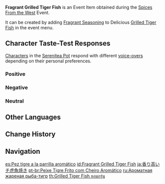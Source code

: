 {{Item Infobox
|id           = 101742
|image        = Item Fragrant Grilled Tiger Fish.png
|type         = Consumables
|group2       = Event Items
|invCategory  = Precious Items
|group        = Fragrant Dishes
|quality      = 1
|description  = A delicious dish with some extra seasoning! It gives off a titillating aroma... But whose tastes will this dish suit? Invite your friends, invite your pals &mdash; get them to try this new dish!
|source1      = [[Spices From the West]] Event
|event        = Spices From the West
|related_item = Grilled Tiger Fish
|related_type = Variant
}}
'''Fragrant Grilled Tiger Fish''' is an Event Item obtained during the [[Spices From the West]] Event.

It can be created by adding [[Fragrant Seasoning]] to Delicious [[Grilled Tiger Fish]] in the event menu.

==Character Taste-Test Responses==
[[Characters]] in the [[Serenitea Pot]] respond with different [[Spices From the West/Voice-Overs|voice-overs]] depending on their personal preferences.

===Positive===
{{Card List|Arataki Itto,Diona,Jean,Kaedehara Kazuha,Kaeya,Keqing,Klee,Razor,Venti,Xiao,Xinyan,Yun Jin}}

===Negative===
{{Card List|Diluc,Ganyu,Kamisato Ayato,Qiqi,Raiden Shogun,Sangonomiya Kokomi,Zhongli}}

===Neutral===
{{Card List|Albedo,Amber,Barbara,Beidou,Bennett,Chongyun,Eula,Fischl,Gorou,Hu Tao,Kamisato Ayaka,Kujou Sara,Lisa,Mona,Ningguang,Noelle,Rosaria,Sayu,Shenhe,Sucrose,Tartaglia,Thoma,Xiangling,Xingqiu,Yae Miko,Yanfei,Yelan,Yoimiya}}

==Other Languages==
{{Other Languages
|default_hidden = 1
|en      = Fragrant Grilled Tiger Fish
|zhs     = 香气四溢的烤吃虎鱼
|zhs_rm  = Xiāngqìsìyì de Kǎo Chīhǔ-yú
|zht     = 香氣四溢的烤吃虎魚
|zht_rm  = Xiāngqìsìyì de Kǎo Chīhǔ-yú
|ja      = 香り高いチ虎魚焼き
|ja_rm   = Kaoritakai Chikozakana-yaki
|ko      = 향기로운 흘호어 구이
|ko_rm   = Hyanggiroun Heulhoeo Gu'i
|es      = Pez tigre a la parrilla aromático
|fr      = Poisson chihu grillé (parfumé)
|ru      = Ароматная жареная рыба-тигр
|th      = Grilled Tiger Fish หอมกรุ่น
|th_rm   = Grilled Tiger Fish Hom Krun
|vi      = Cá Hổ Nướng Thơm Lừng
|de      = Duftender gegrillter Tigerfisch
|id      = Fragrant Grilled Tiger Fish
|pt      = Peixe Tigre Frito com Cheiro Aromático
}}

==Change History==
{{Change History|2.6}}

==Navigation==
{{Precious Navbox|Item}}

[[es:Pez tigre a la parrilla aromático]]
[[id:Fragrant Grilled Tiger Fish]]
[[ja:香り高いチ虎魚焼き]]
[[pt-br:Peixe Tigre Frito com Cheiro Aromático]]
[[ru:Ароматная жареная рыба-тигр]]
[[th:Grilled Tiger Fish หอมกรุ่น]]